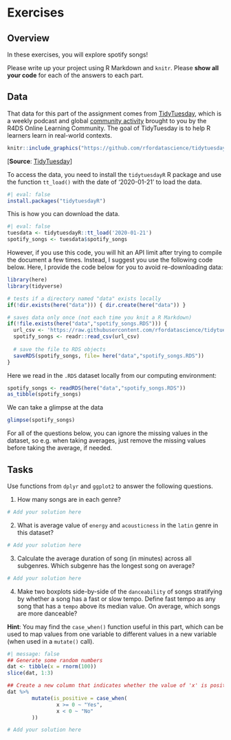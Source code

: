 # Exercises {.unnumbered}

## Overview 

In these exercises, you will explore spotify songs! 

Please write up your project using R Markdown and `knitr`. Please **show all your code** for each of the answers to each part.

## Data 

That data for this part of the assignment comes from [TidyTuesday](https://www.tidytuesday.com), which is a weekly podcast and global [community activity](https://github.com/rfordatascience/tidytuesday) brought to you by the R4DS Online Learning Community. The goal of TidyTuesday is to help R learners learn in real-world contexts.

```r
knitr::include_graphics("https://github.com/rfordatascience/tidytuesday/raw/master/static/tt_logo.png")
```

[**Source**: [TidyTuesday](https://github.com/rfordatascience/tidytuesday/blob/master/static/tt_logo.png)]

To access the data, you need to install the `tidytuesdayR` R package and use the function `tt_load()` with the date of '2020-01-21' to load the data.

```r
#| eval: false
install.packages("tidytuesdayR")
```

This is how you can download the data.

```r
#| eval: false
tuesdata <- tidytuesdayR::tt_load('2020-01-21')
spotify_songs <- tuesdata$spotify_songs
```

However, if you use this code, you will hit an API limit after trying to compile the document a few times. Instead, I suggest you use the following code below. Here, I provide the code below for you to avoid re-downloading data:

```r
library(here)
library(tidyverse)

# tests if a directory named "data" exists locally
if(!dir.exists(here("data"))) { dir.create(here("data")) }

# saves data only once (not each time you knit a R Markdown)
if(!file.exists(here("data","spotify_songs.RDS"))) {
  url_csv <- 'https://raw.githubusercontent.com/rfordatascience/tidytuesday/master/data/2020/2020-01-21/spotify_songs.csv'
  spotify_songs <- readr::read_csv(url_csv)
  
  # save the file to RDS objects
  saveRDS(spotify_songs, file= here("data","spotify_songs.RDS"))
}
```

Here we read in the `.RDS` dataset locally from our computing environment:

```r
spotify_songs <- readRDS(here("data","spotify_songs.RDS"))
as_tibble(spotify_songs)
```

We can take a glimpse at the data

```r
glimpse(spotify_songs)
```

For all of the questions below, you can ignore the missing values in the dataset, so e.g. when taking averages, just remove the missing values before taking the average, if needed.


## Tasks

Use functions from `dplyr` and `ggplot2` to answer the following questions. 

1. How many songs are in each genre? 

```r
# Add your solution here

```


2. What is average value of `energy` and `acousticness` in the `latin` genre in this dataset?

```r
# Add your solution here

```


3. Calculate the average duration of song (in minutes) across all subgenres. Which subgenre has the longest song on average?

```r
# Add your solution here

```

4. Make two boxplots side-by-side of the `danceability` of songs stratifying by whether a song has a fast or slow tempo. Define fast tempo as any song that has a `tempo` above its median value. On average, which songs are more danceable?

**Hint**: You may find the `case_when()` function useful in this part, which can be used to map values from one variable to different values in a new variable (when used in a `mutate()` call).

```r
#| message: false
## Generate some random numbers
dat <- tibble(x = rnorm(100))
slice(dat, 1:3)

## Create a new column that indicates whether the value of 'x' is positive or negative
dat %>%
        mutate(is_positive = case_when(
                x >= 0 ~ "Yes",
                x < 0 ~ "No"
        ))
```


```r
# Add your solution here

```
